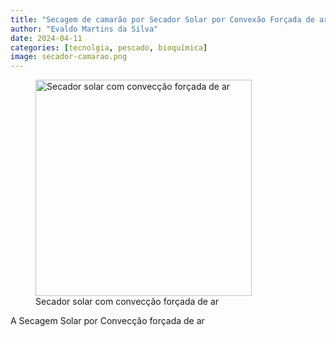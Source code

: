 ```yaml
---
title: "Secagem de camarão por Secador Solar por Convexão Forçada de ar"
author: "Evaldo Martins da Silva"
date: 2024-04-11
categories: [tecnolgia, pescado, bioquímica]
image: secador-camarao.png
---
```


![Secador solar com convecção forçada de ar](secador-camarao.png){width="346"}

A Secagem Solar por Convecção forçada de ar
